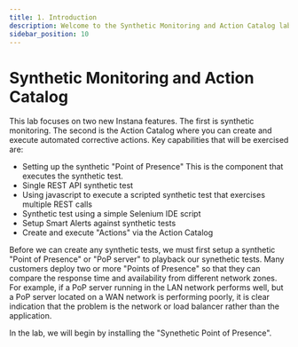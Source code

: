 ```yaml
---
title: 1. Introduction
description: Welcome to the Synthetic Monitoring and Action Catalog lab
sidebar_position: 10
---
```


# Synthetic Monitoring and Action Catalog

This lab focuses on two new Instana features.  The first is synthetic monitoring.  The second is the Action Catalog where you can create and execute automated corrective actions.
Key capabilities that will be exercised are:
- Setting up the synthetic "Point of Presence"  This is the component that executes the synthetic test.
- Single REST API synthetic test
- Using javascript to execute a scripted synthetic test that exercises multiple REST calls
- Synthetic test using a simple Selenium IDE script
- Setup Smart Alerts against synthetic tests
- Create and execute "Actions" via the Action Catalog

Before we can create any synthetic tests, we must first setup a synthetic "Point of Presence" or "PoP server" to playback our synethetic tests.
Many customers deploy two or more "Points of Presence" so that they can compare the response time and availability from different network zones.
For example, if a PoP server running in the LAN network performs well, but a PoP server located on a WAN network is performing poorly, it is clear indication that the problem is the network or load balancer rather than the application.

In the lab, we will begin by installing the "Synethetic Point of Presence".